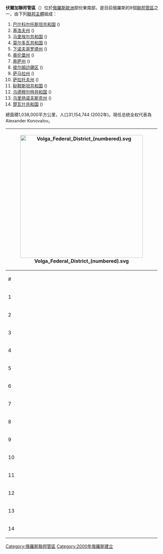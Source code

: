 {{Infobox settlement
|name=伏爾加聯邦管區
|native_name=Приволжский федеральный округ
|native_name_lang=ru
|settlement_type=[[俄羅斯|俄羅斯]][[俄羅斯行政區劃|聯邦管區]]
|image_map=Map of Russia - Volga Federal District.svg
|map_caption=伏尔加联邦管区的地理位置
|subdivision_type        = 国家
|subdivision_name        = {{RUS}}
|established_title       = 建立
|established_date        = 2000年5月18日
|seat_type               = 行政中心
|seat                    =[[File:Flag_of_Nizhny_Novgorod.svg|24px]] [[下诺夫哥罗德|下诺夫哥罗德]]
|leader_title            = 总统特使
|leader_name             = [[Mikhail_Babich|Mikhail Babich]]
|unit_pref               = Metric<!-- or US or UK -->
|area_total_km2          = 1038000
|area_rank               = 5
|population_total        = 29899699
|total_type              = 总计
|population_as_of        = 2010
|population_rank         = 2
|population_density_km2  = 28.8
|population_urban        = 
|population_rural        = 
|blank_name_sec1         = 联邦主体
|blank_info_sec1         = 14 contained
|blank1_name_sec1        = 经济地区
|blank1_info_sec1        = 3
|website                 = {{URL|http://www.pfo.ru/}}
|footnotes               = 
}}
'''伏爾加聯邦管區'''（{{lang-rus|Приволжский федеральный округ|Privolzhsky federalny okrug}}）位於[[俄羅斯|俄羅斯]][[歐洲|歐洲]]部份東南部，是目前俄羅斯的8個[[俄羅斯聯邦管區|聯邦管區]]之一，由下列[[俄羅斯聯邦主體|聯邦主體]]組成：

# [[巴什科尔托斯坦共和国|巴什科尔托斯坦共和国]] ({{lang|ru|Республика Башкортоста或Башкирия}})
# [[基洛夫州|基洛夫州]] ({{lang|ru|Кировская Область}})
# [[马里埃尔共和国|马里埃尔共和国]] ({{lang|ru|Республика Марий Эл}})
# [[莫尔多瓦共和国|莫尔多瓦共和国]]  ({{lang|ru|Республика Мордовия}})
# [[下诺夫哥罗德州|下诺夫哥罗德州]] ({{lang|ru|Нижний Новгород Область}})
# [[奥伦堡州|奥伦堡州]] ({{lang|ru|Оренбургская Область}})
# [[奔萨州|奔萨州]] ({{lang|ru|Пензенская область}})
# [[彼尔姆边疆区|彼尔姆边疆区]] ({{lang|ru|Пермская  Край}})
# [[萨马拉州|萨马拉州]] ({{lang|ru|Самара Область}})
# [[萨拉托夫州|萨拉托夫州]] ({{lang|ru|Саратовская Область}})
# [[鞑靼斯坦共和国|鞑靼斯坦共和国]]  ({{lang|ru|Республика Татарстан}})
# [[乌德穆尔特共和国|乌德穆尔特共和国]] ({{lang|ru|Республика Удмуртия}})
# [[乌里扬诺夫斯克州|乌里扬诺夫斯克州]] ({{lang|ru|Ульяновская Область}})
# [[楚瓦什共和国|楚瓦什共和国]]  ({{lang|ru|Республика Чувашия}})

總面積1,038,000平方公里，人口31,154,744 (2002年)。現任总统全权代表為Alexander Konovalov。


{| class="wikitable sortable" style="text-align: center;"
|-
! colspan="6" | [[File:Volga_Federal_District_(numbered).svg|400px]]
|-
! #
! 旗帜
! [[俄罗斯联邦主体|联邦主体]]
! 面积（km²）<sup>2</sup>
! 人口 (2010)
! 首府（州府）
|-
! 1
| [[File:Flag_of_Bashkortostan.svg|50px]]
| {{flag|Bashkortostan}}
| 143,600
| 4,104,336
| [[乌法|乌法]]
|-
! 2
| [[File:Flag_of_Kirov_Oblast.svg|50px]]
| {{flag|Kirov Oblast}}
| 120,800
| 1,503,529
| [[基洛夫_(基洛夫州)|基洛夫]]
|-
! 3
| [[File:Flag_of_Mari_El.svg|50px]]
| {{flag|Mari El}}
| 23,200
| 727,979
| [[约什卡尔奥拉|约什卡尔奥拉]]
|-
! 4
| [[File:Flag_of_Mordovia.svg|50px]]
| {{flag|Mordovia}}
| 26,200
| 888,766
| [[萨兰斯克|萨兰斯克]]
|-
! 5
| [[File:Flag_of_Nizhny_Novgorod_Region.svg|50px]]
| {{flag|Nizhny Novgorod Oblast}}
| 76,900
| 3,524,028
| '''[[下诺夫哥罗德|下诺夫哥罗德]]'''
|-
! 6
| [[File:Flag_of_Orenburg_Oblast.svg|50px]]
| {{flag|Orenburg Oblast}}
| 124,000
| 2,179,551
| [[奥伦堡|奥伦堡]]
|-
! 7
| [[File:Flag_of_Penza_Oblast.svg|50px]]
| {{flag|Penza Oblast}}
| 43,200
| 1,452,941
| [[奔萨|奔萨]]
|-
! 8
| [[File:Flag_of_Perm_Krai.svg|50px]]
| {{flag|Perm Krai}}
| 160,600
| 2,819,421
| [[彼尔姆|彼尔姆]]
|-
! 9
| [[File:Flag_of_Samara_Oblast.svg|50px]]
| {{flag|Samara Oblast}}
| 53,600
| 3,239,737
| [[萨马拉|萨马拉]]
|-
! 10
| [[File:Flag_of_Saratov_Oblast.svg|50px]]
| {{flag|Saratov Oblast}}
| 100,200
| 2,668,310
| [[萨拉托夫|萨拉托夫]]
|-
! 11
| [[File:Flag_of_Tatarstan.svg|50px]]
| {{flag|Tatarstan}}
| 68,000
| 3,779,265
| [[喀山|喀山]]
|-
! 12
| [[File:Flag_of_Udmurtia.svg|50px]]
| {{flag|Udmurtia}}
| 42,100
| 1,572,316
| [[伊热夫斯克|伊热夫斯克]]
|-
! 13
| [[File:Флаг_Ульяновской_области_(2013).svg|50px]]
| {{flag|Ulyanovsk Oblast}}
| 37,300
| 1,382,811
| [[乌里扬诺夫斯克|乌里扬诺夫斯克]]
|-
! 14
| [[File:Flag_of_Chuvashia.svg|50px]]
| {{flag|Chuvashia}}
| 18,300
| 1,313,754
| [[切博克萨雷|切博克萨雷]]
|}
{{俄羅斯聯邦管區}}
[[Category:俄羅斯聯邦管區|Category:俄羅斯聯邦管區]]
[[Category:2000年俄羅斯建立|Category:2000年俄羅斯建立]]